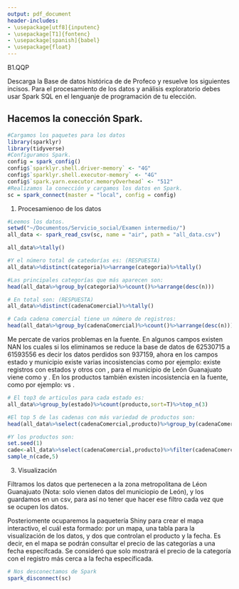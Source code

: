 ```yaml
---
output: pdf_document
header-includes:
- \usepackage[utf8]{inputenc}
- \usepackage[T1]{fontenc}
- \usepackage[spanish]{babel}
- \usepackage{float}
---
```

\begin{table}[ht]
\centering
\begin{tabular}{c}
\textbf{Examen DS Intermedio}\\
\textbf{Enrique Santibáñez Cortés} \\
\end{tabular}
\end{table}

\begin{center}
\textbf{Sección B}
\end{center}

B1.QQP

Descarga la Base de datos histórica de \textbf{Quién es Quién en los Precios} de Profeco y resuelve los siguientes incisos. Para el procesamiento de los datos y análisis exploratorio debes usar Spark SQL en el lenguanje de programación de tu elección.


## Hacemos la conección Spark.
```r
#Cargamos los paquetes para los datos
library(sparklyr)
library(tidyverse)
#Configuramos Spark.
config = spark_config()
config$`sparklyr.shell.driver-memory` <- "4G"
config$`sparklyr.shell.executor-memory` <- "4G"
config$`spark.yarn.executor.memoryOverhead` <- "512"
#Realizamos la conección y cargamos los datos en Spark.
sc = spark_connect(master = "local", config = config)
```

1. Procesamienoo de los datos
```r
#Leemos los datos.
setwd("~/Documentos/Servicio_social/Examen intermedio/")
all_data <- spark_read_csv(sc, name = "air", path = "all_data.csv")
```

\begin{itemize}
\item[a)] ¿Cuántos registros hay?
\end{itemize}

\textbf{Respuesta:}

```r
all_data%>%tally()
```

\begin{itemize}
\item[b)] ¿Cuántas categorías?
\end{itemize}

\textbf{Respuesta:}
  
```r
#Y el número total de catedorías es: (RESPUESTA)
all_data%>%distinct(categoria)%>%arrange(categoria)%>%tally()

#Las principales categorías que más aparecen son:
head(all_data%>%group_by(categoria)%>%count()%>%arrange(desc(n)))
```

\begin{itemize}
\item[c)] ¿Cuántas cadenas comerciales están siendo monitoreadas?
\end{itemize}

\textbf{Respuesta:}

```r
# En total son: (RESPUESTA)
all_data%>%distinct(cadenaComercial)%>%tally()

# Cada cadena comercial tiene un número de registros:
head(all_data%>%group_by(cadenaComercial)%>%count()%>%arrange(desc(n)))
``` 
  
\begin{itemize}
\item[d)]  ¿Cómo podrías determinar la calidad de los datos? ¿Detectaste algún tipo de incosistencia o error en la fuente?
\end{itemize}

\textbf{Respuesta:}

Me percate de varios problemas en la fuente. En algunos campos existen NAN los cuales si los eliminamos se reduce la base de datos de 62530715 a 61593556 es decir los datos perdidos son 937159, ahora en los campos estado y municipio existe varias incosistencias como por ejemplo: existe registros con estados \textbf{COL. EDUARDO GUERRA} y otros con \textbf{3 ESQ. SUR 125}, para el municipio de León Guanajuato viene como \textbf{León} y \textbf{"León""}. 
En los productos también existen incosistencia en la fuente, como por ejemplo: \textbf{Acondicionador Y Enjuague} vs \textbf{Acondicionador / Enjuague}. 

\begin{itemize}
\item[e)]  ¿Cuáles son los productos más monitoreados en cada entidad?
\end{itemize}
 
\textbf{Respuesta:}

```r
# El top3 de articulos para cada estado es:
all_data%>%group_by(estado)%>%count(producto,sort=T)%>%top_n(3)
```

\begin{itemize}
\item[f)]  ¿Cuál es la cadena comercial con mayor variead de productos?
\end{itemize}

\textbf{Respuesta:}

```r
#El top 5 de las cadenas con más variedad de productos son:
head(all_data%>%select(cadenaComercial,producto)%>%group_by(cadenaComercial)%>%distinct(cadenaComercial,producto)%>%count(sort=T))

#Y los productos son:
set.seed(1)
cade<-all_data%>%select(cadenaComercial,producto)%>%filter(cadenaComercial=="SORIANA")%>%distinct(producto)%>%collect()
sample_n(cade,5)
```


3. Visualización
\begin{enumerate}
\item Genera un mapa que nos permita identificar la oferta de categorías en la zona metropolitana de León Guanajuato y el nivel de precios en cada una de ellas. Se darán puntos extra si el mapa es interactivo. 
\end{enumerate}

\textbf{Respuesta:}

Filtramos los datos que pertenecen a la zona metropolitana de Léon Guanajuato (Nota: solo vienen datos del municiopio de León), y los guardamos en un csv, para así no tener que hacer ese filtro cada vez que se ocupen los datos.

Posteriomente ocuparemos la paquetería Shiny para crear el mapa interactivo, el cuál esta formado: por un mapa, una tabla para la visualización de los datos, y dos \textbf{SelectInput} que controlan el producto y la fecha. Es decir, en el mapa se podrán consultar el precio de las categorías a una fecha específcada. Se consideró que solo mostrará el precio de la categoría con el registro más cerca a la fecha específicada. 

```r
# Nos desconectamos de Spark
spark_disconnect(sc)
```

